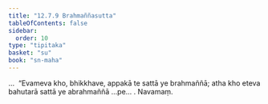 ```yaml
---
title: "12.7.9 Brahmaññasutta"
tableOfContents: false
sidebar:
  order: 10
type: "tipitaka"
basket: "su"
book: "sn-maha"
---
```



<DynamicBreadcrumb />

<Division number="1139" book="sn-maha">

<Paragraph number="2452" book="sn-maha">
…  “Evameva kho, bhikkhave, appakā te sattā ye brahmaññā; atha kho eteva bahutarā sattā ye abrahmaññā …pe… .

</Paragraph>
</Division>

<Paragraph number="2453" type="center" book="sn-maha">
Navamaṃ.
</Paragraph>